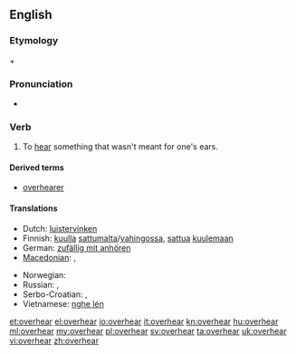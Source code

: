==English==

===Etymology===
{{term|over}} + {{term|hear}}

===Pronunciation===
* {{IPA|/ˈovəɻhiɻ/}}

===Verb===
{{en-verb|overhears|overhearing|overheard}}

# To [[hear]] something that wasn't meant for one's ears.

====Derived terms====
* [[overhearer]]

====Translations====
{{trans-top|To hear something that wasn't meant for one's ears}}
* Dutch: [[luistervinken]]
* Finnish: [[kuulla]] [[sattumalta]]/[[vahingossa]], [[sattua]] [[kuulla|kuulemaan]]
* German: [[zufällig mit anhören]]
* [[Macedonian]]: {{t|mk|наслушува|tr=naslúšuva}},  {{t|mk|наслушнува|tr=naslúšnuva}}
{{trans-mid}}
* Norwegian: {{t|no|overhøre}}
* Russian: {{t|ru|подслушивать|tr=podslúšivat'}} {{impf}}, {{t|ru|подслушать|tr=podslúšat'}} {{pf.}}
* Serbo-Croatian: {{tø|sh|načuti|xs=Serbo-Croatian}},  {{tø|sh|nasluhnuti|xs=Serbo-Croatian}}
* Vietnamese: [[nghe lén]]
{{trans-bottom}}

[[et:overhear]]
[[el:overhear]]
[[io:overhear]]
[[it:overhear]]
[[kn:overhear]]
[[hu:overhear]]
[[ml:overhear]]
[[my:overhear]]
[[pl:overhear]]
[[sv:overhear]]
[[ta:overhear]]
[[uk:overhear]]
[[vi:overhear]]
[[zh:overhear]]